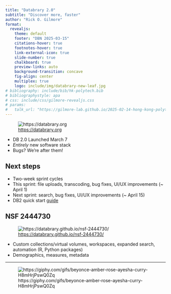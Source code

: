 ```yaml
---
title: "Databrary 2.0"
subtitle: "Discover more, faster"
author: "Rick O. Gilmore"
format: 
  revealjs:
    theme: default
    footer: "DBN 2025-03-15"
    citations-hover: true
    footnotes-hover: true
    link-external-icon: true
    slide-number: true
    chalkboard: true
    preview-links: auto
    background-transition: concave
    fig-align: center
    multiplex: true
    logo: include/img/databrary-new-leaf.jpg
# bibliography: include/bib/hk-polytech.bib
# bibliographystyle: apa
# css: include/css/gilmore-revealjs.css
# params:
#   talk_url: "https://gilmore-lab.github.io/2025-02-14-hong-kong-polytech"
---
```


![<https://databrary.org>](include/img/databrary-nav-sm.jpg)

::: {.incremental}
- DB 2.0 Launched March 7
- *Entirely* new software stack
- Bugs? We're after them!
:::

## Next steps

- Two-week sprint cycles
- This sprint: file uploads, transcoding, bug fixes, UI/UX improvements (~ April 1)
- Next sprint: search, bug fixes, UI/UX improvements (~ April 15)
- DB2 quick start [guide](https://databrary.github.io/guide/quick-start-2.0.html)

## NSF 2444730

![<https://databrary.github.io/nsf-2444730/>](https://databrary.github.io/nsf-2444730/include/img/Fig-1-Aims-v2.png)

- Custom collections/virtual volumes, workspaces, expanded search, automation (R, Python packages)
- Demographics, measures, metadata

---

![https://giphy.com/gifs/beyonce-amber-rose-ayesha-curry-H8mHrjPswQ0Zq](https://media1.giphy.com/media/v1.Y2lkPTc5MGI3NjExZjU2aGd6ODF3ZG1xbnZpd3RyYmx5M2dzNnhsa2FiOHRndjRuMHZ3aiZlcD12MV9pbnRlcm5hbF9naWZfYnlfaWQmY3Q9Zw/H8mHrjPswQ0Zq/giphy.gif)
